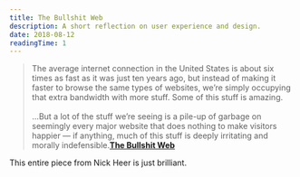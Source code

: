 ```yaml
---
title: The Bullshit Web
description: A short reflection on user experience and design.
date: 2018-08-12
readingTime: 1
---
```


>The average internet connection in the United States is about six times as fast as it was just ten years ago, but instead of making it faster to browse the same types of websites, we’re simply occupying that extra bandwidth with more stuff. Some of this stuff is amazing.<br /><br />
...But a lot of the stuff we’re seeing is a pile-up of garbage on seemingly every major website that does nothing to make visitors happier — if anything, much of this stuff is deeply irritating and morally indefensible.**<a href="https://pxlnv.com/blog/bullshit-web/">The Bullshit Web</a>**

This entire piece from Nick Heer is just brilliant.